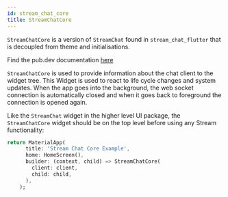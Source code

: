 ```yaml
---
id: stream_chat_core
title: StreamChatCore
---
```


`StreamChatCore` is a version of `StreamChat` found in `stream_chat_flutter` that is decoupled from 
theme and initialisations.

Find the pub.dev documentation [here](https://pub.dev/documentation/stream_chat_flutter_core/latest/stream_chat_flutter_core/StreamChatCore-class.html)

`StreamChatCore` is used to provide information about the chat client to the widget tree.
This Widget is used to react to life cycle changes and system updates.
When the app goes into the background, the web socket connection is automatically closed and when it goes back to foreground the connection is opened again.

Like the `StreamChat` widget in the higher level UI package, the `StreamChatCore` widget should
be on the top level before using any Stream functionality:

```dart
return MaterialApp(
      title: 'Stream Chat Core Example',
      home: HomeScreen(),
      builder: (context, child) => StreamChatCore(
        client: client,
        child: child,
      ),
    );
```
